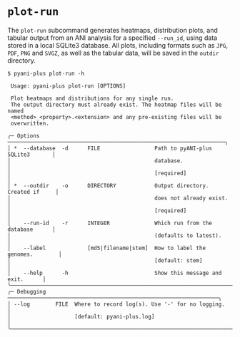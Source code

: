# `plot-run` {#plot-run-subcommand .unnambered}

The `plot-run` subcommand generates heatmaps, distribution plots, and tabular output from an ANI analysis for a specified `--run_id`, using data stored in a local SQLite3 database. All plots, including formats such as `JPG`, `PDF`, `PNG` and `SVGZ`, as well as the tabular data, will be saved in the `outdir` directory.


```shell
$ pyani-plus plot-run -h     
                                                                                     
 Usage: pyani-plus plot-run [OPTIONS]                                           
                                                                                
 Plot heatmaps and distributions for any single run.                            
 The output directory must already exist. The heatmap files will be named       
 <method>_<property>.<extension> and any pre-existing files will be             
 overwritten.                                                                   
                                                                                
╭─ Options ────────────────────────────────────────────────────────────────────╮
│ *  --database  -d      FILE                 Path to pyANI-plus SQLite3       │
│                                             database.                        │
│                                             [required]                       │
│ *  --outdir    -o      DIRECTORY            Output directory. Created if     │
│                                             does not already exist.          │
│                                             [required]                       │
│    --run-id    -r      INTEGER              Which run from the database      │
│                                             (defaults to latest).            │
│    --label             [md5|filename|stem]  How to label the genomes.        │
│                                             [default: stem]                  │
│    --help      -h                           Show this message and exit.      │
╰──────────────────────────────────────────────────────────────────────────────╯
╭─ Debugging ──────────────────────────────────────────────────────────────────╮
│ --log        FILE  Where to record log(s). Use '-' for no logging.           │
│                    [default: pyani-plus.log]                                 │
╰──────────────────────────────────────────────────────────────────────────────╯

```